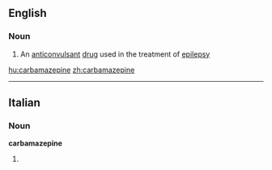 ==English==

===Noun===
{{wikipedia}}
{{en-noun|-}}

# An [[anticonvulsant]] [[drug]] used in the treatment of [[epilepsy]]

[[hu:carbamazepine]]
[[zh:carbamazepine]]

----
==Italian==

===Noun===
'''carbamazepine''' {{f}}

# {{plural of|[[carbamazepina]]|lang=Italian}}
{{rfc-auto}}